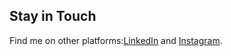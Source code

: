 ## Stay in Touch

Find me on other platforms:[LinkedIn](https://www.linkedin.com/in/jemychen/) and [Instagram](https://instagram.com/chen.jemy).